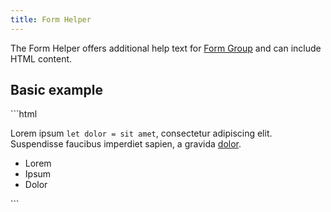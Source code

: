 ```yaml
---
title: Form Helper
---
```



<Imports />

The Form Helper offers additional help text for [Form Group](/components/form-group) and can include HTML content.

## Basic example

<Demo>
  <BasicExample />
  <Fragment slot="html">
    ```html
    <vscode-form-helper>
      <p>
        Lorem ipsum <code>let dolor = sit amet</code>, consectetur adipiscing
        elit. <span class="error">Suspendisse</span> faucibus imperdiet sapien,
        a gravida <a href="#">dolor</a>.
      </p>
      <ul>
        <li>Lorem</li>
        <li>Ipsum</li>
        <li>Dolor</li>
      </ul>
    </vscode-form-helper>
    ```
  </Fragment>
</Demo>
